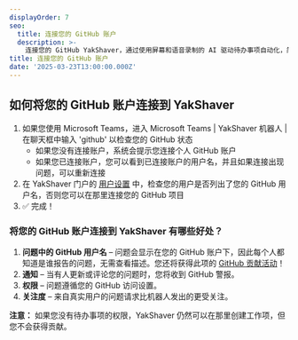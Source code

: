 ```yaml
---
displayOrder: 7
seo:
  title: 连接您的 GitHub 账户
  description: >-
    连接您的 GitHub YakShaver，通过使用屏幕和语音录制的 AI 驱动待办事项自动化，简化开发流程。
title: 连接您的 GitHub 账户
date: '2025-03-23T13:00:00.000Z'
---
```


## 如何将您的 GitHub 账户连接到 YakShaver

1. 如果您使用 Microsoft Teams，进入 Microsoft Teams | YakShaver 机器人 | 在聊天框中输入 'github' 以检查您的 GitHub 状态
   * 如果您没有连接账户，系统会提示您连接个人 GitHub 账户
   * 如果您已连接账户，您可以看到已连接账户的用户名，并且如果连接出现问题，可以重新连接
2. 在 YakShaver 门户的 [用户设置](https://portal.yakshaver.ai/settings/users) 中，检查您的用户是否列出了您的 GitHub 用户名，否则您可以在那里连接您的 GitHub 项目
3. ✅ 完成！

### 将您的 GitHub 账户连接到 YakShaver 有哪些好处？

1. **问题中的 GitHub 用户名** – 问题会显示在您的 GitHub 账户下，因此每个人都知道是谁报告的问题，无需查看描述。您还将获得此项的 [GitHub 贡献活动](https://docs.github.com/en/account-and-profile/setting-up-and-managing-your-github-profile/managing-contribution-settings-on-your-profile/viewing-contributions-on-your-profile#what-counts-as-a-contribution)！
2. **通知** – 当有人更新或评论您的问题时，您将收到 GitHub 警报。
3. **权限** – 问题遵循您的 GitHub 访问设置。
4. **关注度** – 来自真实用户的问题请求比机器人发出的更受关注。

**注意：** 如果您没有待办事项的权限，YakShaver 仍然可以在那里创建工作项，但您不会获得贡献。